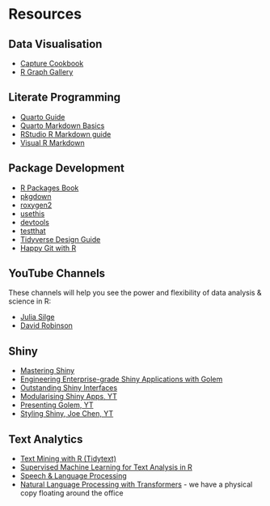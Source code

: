 # Resources

<!-- ::: {#refs} -->
<!-- ::: -->

## Data Visualisation
- [Capture Cookbook](https://github.com/jamiehshare/capture_cookbook) 
- [R Graph Gallery](https://r-graph-gallery.com/)


## Literate Programming
-   [Quarto Guide](https://quarto.org/docs/guide/)
-   [Quarto Markdown Basics](https://quarto.org/docs/authoring/markdown-basics.html)
-   [RStudio R Markdown guide](https://rmarkdown.rstudio.com/lesson-1.html)
-   [Visual R Markdown](https://rstudio.github.io/visual-markdown-editing/#/)

## Package Development

-   [R Packages Book](https://r-pkgs.org/)
-   [pkgdown](https://pkgdown.r-lib.org/)
-   [roxygen2](https://roxygen2.r-lib.org/)
-   [usethis](https://usethis.r-lib.org/)
-   [devtools](https://devtools.r-lib.org/)
-   [testthat](https://testthat.r-lib.org/)
-   [Tidyverse Design Guide](https://design.tidyverse.org/)
-   [Happy Git with R](https://happygitwithr.com/)

## YouTube Channels

These channels will help you see the power and flexibility of data analysis & science in R:

-   [Julia Silge](https://www.youtube.com/@JuliaSilge)
-   [David Robinson](https://www.youtube.com/user/safe4democracy/videos)

## Shiny

-   [Mastering Shiny](https://mastering-shiny.org/)
-   [Engineering Enterprise-grade Shiny Applications with Golem](https://engineering-shiny.org/foreword.html)
-   [Outstanding Shiny Interfaces](https://unleash-shiny.rinterface.com/)
-   [Modularising Shiny Apps, YT](https://www.youtube.com/watch?v=oOYaHsPXLvs)
-   [Presenting Golem, YT](https://www.youtube.com/watch?v=SE6TnUV4nC4&ab_channel=PositPBC)
-   [Styling Shiny, Joe Chen, YT](https://www.youtube.com/watch?v=GHBwprI_Py4)

## Text Analytics

-   [Text Mining with R (Tidytext)](https://www.tidytextmining.com/)
-   [Supervised Machine Learning for Text Analysis in R](https://smltar.com/)
-   [Speech & Language Processing](https://web.stanford.edu/~jurafsky/slp3/ed3book.pdf)
-   [Natural Language Processing with Transformers](https://github.com/nlp-with-transformers/notebooks) - we have a physical copy floating around the office